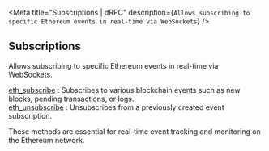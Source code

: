 
<Meta
  title="Subscriptions | dRPC"
  description={`Allows subscribing to specific Ethereum events in real-time via WebSockets`}
/>
## Subscriptions

Allows subscribing to specific Ethereum events in real-time via WebSockets.

[eth_subscribe](/ethereum-api/subscriptions/eth_subscribe) : Subscribes to various blockchain events such as new blocks, pending transactions, or logs. \
[eth_unsubscribe](/ethereum-api/subscriptions/eth_unsubscribe) : Unsubscribes from a previously created event subscription.

These methods are essential for real-time event tracking and monitoring on the Ethereum network.

<Space h={16} />
<GetStarted />
